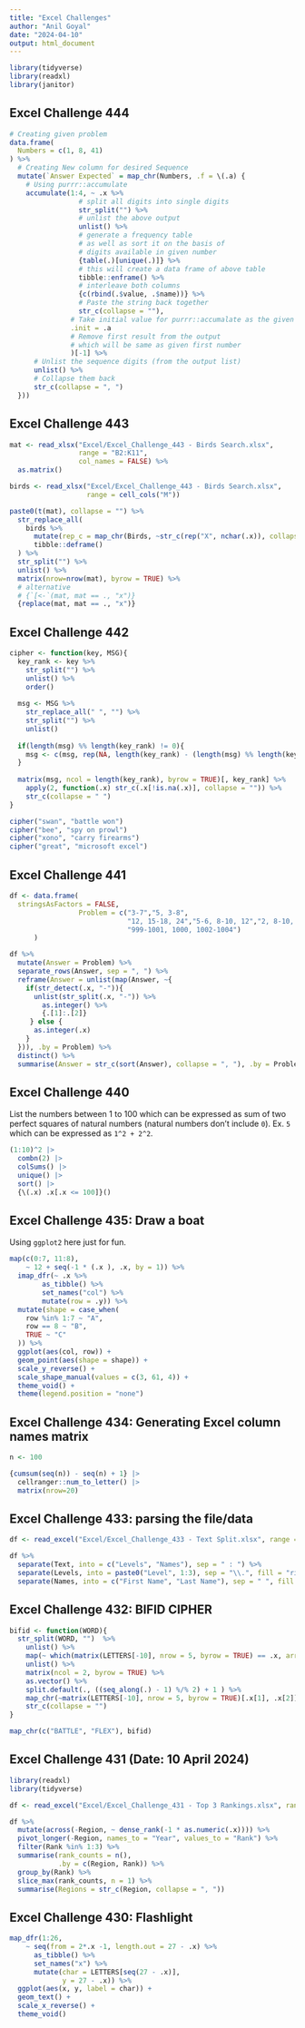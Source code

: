 ```yaml
---
title: "Excel Challenges"
author: "Anil Goyal"
date: "2024-04-10"
output: html_document
---
```

```r
library(tidyverse)
library(readxl)
library(janitor)
```

## Excel Challenge 444
```r
# Creating given problem
data.frame(
  Numbers = c(1, 8, 41)
) %>% 
  # Creating New column for desired Sequence
  mutate(`Answer Expected` = map_chr(Numbers, .f = \(.a) {
    # Using purrr::accumulate
    accumulate(1:4, ~ .x %>% 
                 # split all digits into single digits
                 str_split("") %>% 
                 # unlist the above output
                 unlist() %>% 
                 # generate a frequency table
                 # as well as sort it on the basis of
                 # digits available in given number
                 {table(.)[unique(.)]} %>% 
                 # this will create a data frame of above table
                 tibble::enframe() %>% 
                 # interleave both columns
                 {c(rbind(.$value, .$name))} %>% 
                 # Paste the string back together
                 str_c(collapse = ""),
               # Take initial value for purrr::accumalate as the given number
               .init = .a
               # Remove first result from the output
               # which will be same as given first number
               )[-1] %>% 
      # Unlist the sequence digits (from the output list)
      unlist() %>% 
      # Collapse them back
      str_c(collapse = ", ")
  }))
```



## Excel Challenge 443
```r
mat <- read_xlsx("Excel/Excel_Challenge_443 - Birds Search.xlsx",
                 range = "B2:K11",
                 col_names = FALSE) %>%
  as.matrix()

birds <- read_xlsx("Excel/Excel_Challenge_443 - Birds Search.xlsx", 
                   range = cell_cols("M"))

paste0(t(mat), collapse = "") %>% 
  str_replace_all(
    birds %>% 
      mutate(rep_c = map_chr(Birds, ~str_c(rep("X", nchar(.x)), collapse = ""))) %>% 
      tibble::deframe()
  ) %>% 
  str_split("") %>% 
  unlist() %>% 
  matrix(nrow=nrow(mat), byrow = TRUE) %>% 
  # alternative
  # {`[<-`(mat, mat == ., "x")}
  {replace(mat, mat == ., "x")} 

```



## Excel Challenge 442
```r
cipher <- function(key, MSG){
  key_rank <- key %>% 
    str_split("") %>% 
    unlist() %>% 
    order()
  
  msg <- MSG %>% 
    str_replace_all(" ", "") %>% 
    str_split("") %>% 
    unlist()
  
  if(length(msg) %% length(key_rank) != 0){
    msg <- c(msg, rep(NA, length(key_rank) - (length(msg) %% length(key_rank))))
  }
  
  matrix(msg, ncol = length(key_rank), byrow = TRUE)[, key_rank] %>% 
    apply(2, function(.x) str_c(.x[!is.na(.x)], collapse = "")) %>% 
    str_c(collapse = " ")
}

cipher("swan", "battle won")
cipher("bee", "spy on prowl")
cipher("xono", "carry firearms")
cipher("great", "microsoft excel")
```

## Excel Challenge 441
```r
df <- data.frame(
  stringsAsFactors = FALSE,
                 Problem = c("3-7","5, 3-8",
                             "12, 15-18, 24","5-6, 8-10, 12","2, 8-10, 9-13, 12",
                             "999-1001, 1000, 1002-1004")
      )

df %>% 
  mutate(Answer = Problem) %>% 
  separate_rows(Answer, sep = ", ") %>% 
  reframe(Answer = unlist(map(Answer, ~{
    if(str_detect(.x, "-")){
      unlist(str_split(.x, "-")) %>% 
        as.integer() %>% 
        {.[1]:.[2]}
     } else {
      as.integer(.x)
    }
  })), .by = Problem) %>% 
  distinct() %>% 
  summarise(Answer = str_c(sort(Answer), collapse = ", "), .by = Problem)
```



## Excel Challenge 440
List the numbers between 1 to 100 which can be expressed as sum of two perfect squares of natural numbers (natural numbers don't include `0`).
Ex. `5` which can be expressed as `1^2 + 2^2`.
```r
(1:10)^2 |>   
  combn(2) |>   
  colSums() |>   
  unique() |>
  sort() |>   
  {\(.x) .x[.x <= 100]}()
```


## Excel Challenge 435: Draw a boat
Using `ggplot2` here just for fun.
```r
map(c(0:7, 11:8),
    ~ 12 + seq(-1 * (.x ), .x, by = 1)) %>% 
  imap_dfr(~ .x %>% 
        as_tibble() %>% 
        set_names("col") %>% 
        mutate(row = .y)) %>% 
  mutate(shape = case_when(
    row %in% 1:7 ~ "A",
    row == 8 ~ "B",
    TRUE ~ "C"
  )) %>% 
  ggplot(aes(col, row)) +
  geom_point(aes(shape = shape)) +
  scale_y_reverse() +
  scale_shape_manual(values = c(3, 61, 4)) +
  theme_void() +
  theme(legend.position = "none")
```


## Excel Challenge 434: Generating Excel column names matrix
```r
n <- 100

{cumsum(seq(n)) - seq(n) + 1} |> 
  cellranger::num_to_letter() |>
  matrix(nrow=20)
```


## Excel Challenge 433: parsing the file/data
```r
df <- read_excel("Excel/Excel_Challenge_433 - Text Split.xlsx", range = cell_cols(LETTERS[1]))

df %>% 
  separate(Text, into = c("Levels", "Names"), sep = " : ") %>% 
  separate(Levels, into = paste0("Level", 1:3), sep = "\\.", fill = "right") %>% 
  separate(Names, into = c("First Name", "Last Name"), sep = " ", fill = "right")
```


## Excel Challenge 432: BIFID CIPHER

```r
bifid <- function(WORD){
  str_split(WORD, "")  %>% 
    unlist() %>% 
    map(~ which(matrix(LETTERS[-10], nrow = 5, byrow = TRUE) == .x, arr.ind = TRUE) %>% as.vector()) %>% 
    unlist() %>% 
    matrix(ncol = 2, byrow = TRUE) %>% 
    as.vector() %>% 
    split.default(., ((seq_along(.) - 1) %/% 2) + 1 ) %>% 
    map_chr(~matrix(LETTERS[-10], nrow = 5, byrow = TRUE)[.x[1], .x[2]]) %>% 
    str_c(collapse = "")
}

map_chr(c("BATTLE", "FLEX"), bifid)
```


## Excel Challenge 431 (Date: 10 April 2024)

```r
library(readxl)
library(tidyverse)

df <- read_excel("Excel/Excel_Challenge_431 - Top 3 Rankings.xlsx", range = cell_cols(LETTERS[1:8]))

df %>%
  mutate(across(-Region, ~ dense_rank(-1 * as.numeric(.x)))) %>% 
  pivot_longer(-Region, names_to = "Year", values_to = "Rank") %>% 
  filter(Rank %in% 1:3) %>% 
  summarise(rank_counts = n(),
            .by = c(Region, Rank)) %>% 
  group_by(Rank) %>% 
  slice_max(rank_counts, n = 1) %>% 
  summarise(Regions = str_c(Region, collapse = ", "))
```

## Excel Challenge 430: Flashlight

```r
map_dfr(1:26,
    ~ seq(from = 2*.x -1, length.out = 27 - .x) %>% 
      as_tibble() %>% 
      set_names("x") %>% 
      mutate(char = LETTERS[seq(27 - .x)],
             y = 27 - .x)) %>% 
  ggplot(aes(x, y, label = char)) +
  geom_text() +
  scale_x_reverse() +
  theme_void()
```

